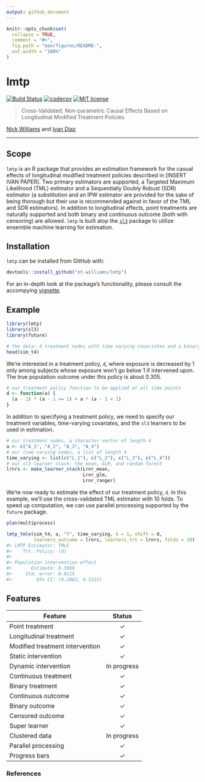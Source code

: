 ```yaml
---
output: github_document
---
```


<!-- README.md is generated from README.Rmd. Please edit that file -->

```r
knitr::opts_chunk$set(
  collapse = TRUE,
  comment = "#>",
  fig.path = "man/figures/README-",
  out.width = "100%"
)
```

# lmtp

<!-- badges: start -->
[![Build Status](https://travis-ci.com/nt-williams/lmtp.svg?token=DA4a53nWMx6q9LisKdRD&branch=master)](https://travis-ci.com/nt-williams/lmtp)
[![codecov](https://codecov.io/gh/nt-williams/lmtp/branch/master/graph/badge.svg?token=TFQNTischL)](https://codecov.io/gh/nt-williams/lmtp)
[![MIT license](http://img.shields.io/badge/license-MIT-brightgreen.svg)](http://opensource.org/licenses/MIT)
<!-- badges: end -->

> Cross-Validated, Non-parametric Causal Effects Based on Longitudinal Modified Treatment Policies

[Nick Williams](https://nicholastwilliams.com) and [Ivan Diaz](https://idiaz.xyz)

---

## Scope

`lmtp` is an R package that provides an estimation framework for the casual effects of longitudinal modified treatment policies described in [INSERT IVAN PAPER]. Two primary estimators are supported, a Targeted Maximum Likelihood (TML) estimator and a Sequentially Doubly Robust (SDR) estimator (a substitution and an IPW estimator are provided for the sake of being thorough but their use is recommended against in favor of the TML and SDR estimators). In addition to longitudinal effects, point treatments are naturally supported and both binary and continuous outcome (both with censoring) are allowed. `lmtp` is built atop the [`sl3`](https://github.com/tlverse/sl3) package to utilize ensemble machine learning for estimation. 

## Installation

`lmtp` can be installed from GitHub with: 

```r
devtools::install_github("nt-williams/lmtp")
```

For an in-depth look at the package's functionality, please consult the accompying [vignette](https://htmlpreview.github.io/?https://github.com/nt-williams/lmtp/blob/master/vignettes/intro-lmtp.html).

## Example

```r
library(lmtp)
library(sl3)
library(future)

# the data: 4 treatment nodes with time varying covariates and a binary outcome
head(sim_t4)
```

We're interested in a treatment policy, `d`, where exposure is decreased by 1 only among subjects whose exposure won't go below 1 if intervened upon. The true population outcome under this policy is about 0.305.

```r
# our treatment policy function to be applied at all time points
d <- function(a) {
  (a - 1) * (a - 1 >= 1) + a * (a - 1 < 1)
}
```

In addition to specifying a treatment policy, we need to specify our treatment variables, time-varying covariates, and the `sl3` learners to be used in estimation.

```r
# our treatment nodes, a character vector of length 4
a <- c("A_1", "A_2", "A_3", "A_4")
# our time varying nodes, a list of length 4
time_varying <- list(c("L_1"), c("L_2"), c("L_3"), c("L_4"))
# our sl3 learner stack: the mean, GLM, and random forest
lrnrs <- make_learner_stack(Lrnr_mean, 
                            Lrnr_glm, 
                            Lrnr_ranger)
```

We're now ready to estimate the effect of our treatment policy, `d`. In this example, we'll use the cross-validated TML estimator with 10 folds. To speed up computation, we can use parallel processing supported by the `future` package.

```r
plan(multiprocess)

lmtp_tmle(sim_t4, a, "Y", time_varying, k = 1, shift = d, 
          learners_outcome = lrnrs, learners_trt = lrnrs, folds = 10)
#> LMTP Estimator: TMLE
#>    Trt. Policy: (d)
#> 
#> Population intervention effect
#>       Estimate: 0.3089
#>     Std. error: 0.0115
#>         95% CI: (0.2863, 0.3315)
```

## Features

| Feature                         |    Status   |
|---------------------------------|:-----------:|
| Point treatment                 |   &check;   |
| Longitudinal treatment          |   &check;   |
| Modified treatment intervention |   &check;   |
| Static intervention             |   &check;   |
| Dynamic intervention            | In progress |
| Continuous treatment            |   &check;   |
| Binary treatment                |   &check;   |
| Continuous outcome              |   &check;   |
| Binary outcome                  |   &check;   |
| Censored outcome                |   &check;   |
| Super learner                   |   &check;   |
| Clustered data                  | In progress |
| Parallel processing             |   &check;   |
| Progress bars                   |   &check;   |

### References


